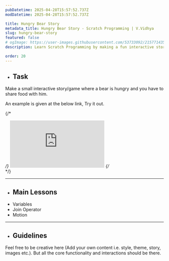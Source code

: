 ```yaml
---
pubDatetime: 2025-04-28T15:57:52.737Z
modDatetime: 2025-04-28T15:57:52.737Z

title: Hungry Bear Story
metadata_title: Hungry Bear Story - Scratch Programming | V.Vidhya
slug: hungry-bear-story
featured: false
# ogImage: https://user-images.githubusercontent.com/53733092/215771435-25408246-2309-4f8b-a781-1f3d93bdf0ec.png
description: Learn Scratch Programming by making a fun interactive story.

order: 20
---
```



- ## Task

Make a small interactive story/game where a bear is hungry and you have to share food with him.

An example is given at the below link, Try it out.

<LinkMd href="https://scratch.mit.edu/projects/1144054352" title="Scratch Project Link" />

{/* <div class="scratch-project-preview-container"> */}
    <iframe src="https://scratch.mit.edu/projects/1144054352/embed" class="scratch-project-iframe" allowtransparency="true" frameborder="0" scrolling="no" allowfullscreen></iframe>
{/* </div> */}

---

- ## Main Lessons

<ul class="dash-ul">
    <li>Variables</li>
    <li>Join Operator</li>
    <li>Motion</li>
</ul>

---

- ## Guidelines

Feel free to be creative here (Add your own content i.e. style, theme, story, images etc.). But all the core functionality and interactions should be there.